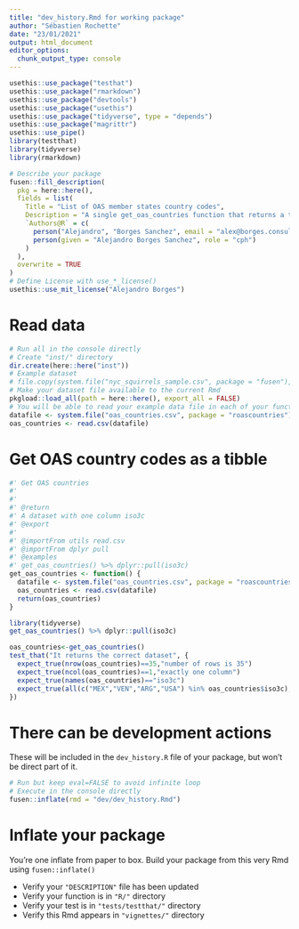 ```yaml
---
title: "dev_history.Rmd for working package"
author: "Sébastien Rochette"
date: "23/01/2021"
output: html_document
editor_options: 
  chunk_output_type: console
---
```


```r
usethis::use_package("testhat")
usethis::use_package("rmarkdown")
usethis::use_package("devtools")
usethis::use_package("usethis")
usethis::use_package("tidyverse", type = "depends")
usethis::use_package("magrittr")
usethis::use_pipe()
library(testthat)
library(tidyverse)
library(rmarkdown)

```

<!--
# roascountries, member states of the OAS.

Returns a tibble with an iso3c column of all alpha 3 codes for OAS member states.
--> 

```r
# Describe your package
fusen::fill_description(
  pkg = here::here(),
  fields = list(
    Title = "List of OAS member states country codes",
    Description = "A single get_oas_countries function that returns a tibble with the iso3c codes of OAS member states.",
    `Authors@R` = c(
      person("Alejandro", "Borges Sanchez", email = "alex@borges.consulting", role = c("aut", "cre")),
      person(given = "Alejandro Borges Sanchez", role = "cph")
    )
  ),
  overwrite = TRUE
)
# Define License with use_*_license()
usethis::use_mit_license("Alejandro Borges")
```

# Read data

<!-- Store your dataset in a directory named "inst/" at the root of your project -->
<!-- Use it for your tests in this Rmd thanks to `load_all()` to make it available
and `system.file()` to read it in your examples 
-->

```r
# Run all in the console directly
# Create "inst/" directory
dir.create(here::here("inst"))
# Example dataset
# file.copy(system.file("nyc_squirrels_sample.csv", package = "fusen"), here::here("inst"))
# Make your dataset file available to the current Rmd
pkgload::load_all(path = here::here(), export_all = FALSE)
# You will be able to read your example data file in each of your function examples and tests as follows
datafile <- system.file("oas_countries.csv", package = "roascountries")
oas_countries <- read.csv(datafile)
```


# Get OAS country codes as a tibble

```r
#' Get OAS countries
#'
#'
#' @return
#' A dataset with one column iso3c
#' @export
#' 
#' @importFrom utils read.csv
#' @importFrom dplyr pull
#' @examples
#' get_oas_countries() %>% dplyr::pull(iso3c)
get_oas_countries <- function() {
  datafile <- system.file("oas_countries.csv", package = "roascountries")
  oas_countries <- read.csv(datafile)
  return(oas_countries)
}
```

```r
library(tidyverse)
get_oas_countries() %>% dplyr::pull(iso3c)
```

```r
oas_countries<-get_oas_countries()
test_that("It returns the correct dataset", {
  expect_true(nrow(oas_countries)==35,"number of rows is 35")
  expect_true(ncol(oas_countries)==1,"exactly one column")
  expect_true(names(oas_countries)=="iso3c")
  expect_true(all(c("MEX","VEN","ARG","USA") %in% oas_countries$iso3c),"Mexico, Venezuela, Argentina and USA are there")
})
```

# There can be development actions

These will be included in the `dev_history.R` file of your package, but won't be direct part of it.

```r
# Run but keep eval=FALSE to avoid infinite loop
# Execute in the console directly
fusen::inflate(rmd = "dev/dev_history.Rmd")
```


# Inflate your package

You're one inflate from paper to box.
Build your package from this very Rmd using `fusen::inflate()`

- Verify your `"DESCRIPTION"` file has been updated
- Verify your function is in `"R/"` directory
- Verify your test is in `"tests/testthat/"` directory
- Verify this Rmd appears in `"vignettes/"` directory
